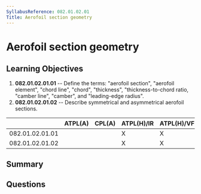 ```yaml
---
SyllabusReference: 082.01.02.01
Title: Aerofoil section geometry
---
```


# Aerofoil section geometry

## Learning Objectives

1. **082.01.02.01.01** -- Define the terms: "aerofoil section", "aerofoil
   element", "chord line", "chord", "thickness", "thickness-to-chord ratio,
   "camber line", "camber", and "leading-edge radius".
2. **082.01.02.01.02** -- Describe symmetrical and asymmetrical aerofoil sections.

|                 | ATPL(A) | CPL(A) | ATPL(H)/IR | ATPL(H)/VFR | CPL(H) | IR  | CBIR(A) |
| --------------- | ------- | ------ | ---------- | ----------- | ------ | --- | ------- |
| 082.01.02.01.01 |         |        | X          | X           | X      |     |         |
| 082.01.02.01.02 |         |        | X          | X           | X      |     |         |

## Summary

## Questions
